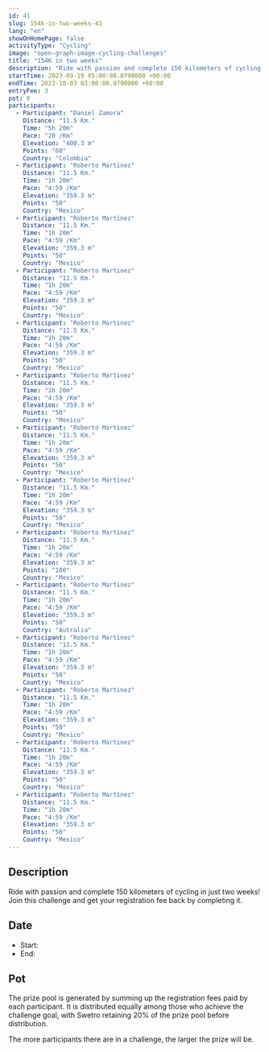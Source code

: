 ```yaml
---
id: 41
slug: 154k-in-two-weeks-41
lang: "en"
showOnHomePage: false
activityType: "Cycling"
image: "open-graph-image-cycling-challenges"
title: "154K in two weeks"
description: "Ride with passion and complete 150 kilometers of cycling in just two weeks! Join this challenge and get your registration fee back by completing it."
startTime: 2023-09-19 05:00:00.0790000 +00:00
endTime: 2023-10-03 03:00:00.0790000 +00:00
entryFee: 3
pot: 0
participants:
  - Participant: "Daniel Zamora"
    Distance: "11.5 Km."
    Time: "5h 20m"
    Pace: "20 /Km"
    Elevation: "400.3 m"
    Points: "60"
    Country: "Colombia"
  - Participant: "Roberto Martinez"
    Distance: "11.5 Km."
    Time: "1h 20m"
    Pace: "4:59 /Km"
    Elevation: "359.3 m"
    Points: "50"
    Country: "Mexico"
  - Participant: "Roberto Martinez"
    Distance: "11.5 Km."
    Time: "1h 20m"
    Pace: "4:59 /Km"
    Elevation: "359.3 m"
    Points: "50"
    Country: "Mexico"
  - Participant: "Roberto Martinez"
    Distance: "11.5 Km."
    Time: "1h 20m"
    Pace: "4:59 /Km"
    Elevation: "359.3 m"
    Points: "50"
    Country: "Mexico"
  - Participant: "Roberto Martinez"
    Distance: "11.5 Km."
    Time: "1h 20m"
    Pace: "4:59 /Km"
    Elevation: "359.3 m"
    Points: "50"
    Country: "Mexico"
  - Participant: "Roberto Martinez"
    Distance: "11.5 Km."
    Time: "1h 20m"
    Pace: "4:59 /Km"
    Elevation: "359.3 m"
    Points: "50"
    Country: "Mexico"
  - Participant: "Roberto Martinez"
    Distance: "11.5 Km."
    Time: "1h 20m"
    Pace: "4:59 /Km"
    Elevation: "359.3 m"
    Points: "50"
    Country: "Mexico"
  - Participant: "Roberto Martinez"
    Distance: "11.5 Km."
    Time: "1h 20m"
    Pace: "4:59 /Km"
    Elevation: "359.3 m"
    Points: "50"
    Country: "Mexico"
  - Participant: "Roberto Martinez"
    Distance: "11.5 Km."
    Time: "1h 20m"
    Pace: "4:59 /Km"
    Elevation: "359.3 m"
    Points: "100"
    Country: "Mexico"
  - Participant: "Roberto Martinez"
    Distance: "11.5 Km."
    Time: "1h 20m"
    Pace: "4:59 /Km"
    Elevation: "359.3 m"
    Points: "50"
    Country: "Autralia"
  - Participant: "Roberto Martinez"
    Distance: "11.5 Km."
    Time: "1h 20m"
    Pace: "4:59 /Km"
    Elevation: "359.3 m"
    Points: "50"
    Country: "Mexico"
  - Participant: "Roberto Martinez"
    Distance: "11.5 Km."
    Time: "1h 20m"
    Pace: "4:59 /Km"
    Elevation: "359.3 m"
    Points: "50"
    Country: "Mexico"
  - Participant: "Roberto Martinez"
    Distance: "11.5 Km."
    Time: "1h 20m"
    Pace: "4:59 /Km"
    Elevation: "359.3 m"
    Points: "50"
    Country: "Mexico"
  - Participant: "Roberto Martinez"
    Distance: "11.5 Km."
    Time: "1h 20m"
    Pace: "4:59 /Km"
    Elevation: "359.3 m"
    Points: "50"
    Country: "Mexico"
---
```



## Description

Ride with passion and complete 150 kilometers of cycling in just two weeks! Join this challenge and get your registration fee back by completing it.

## Date

- Start: <LocalDate dateUtc={frontmatter.startTime} client:load />
- End: <LocalDate dateUtc={frontmatter.endTime} client:load />

## Pot

The prize pool is generated by summing up the registration fees paid by each participant. It is distributed equally among those who achieve the challenge goal, with Swetro retaining 20% of the prize pool before distribution.

The more participants there are in a challenge, the larger the prize will be.
